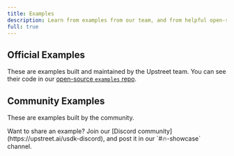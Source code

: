 ```yaml
---
title: Examples
description: Learn from examples from our team, and from helpful open-source community members using the Upstreet Agents SDK.
full: true
---
```



## Official Examples

These are examples built and maintained by the Upstreet team. You can see their code in our [open-source `examples` repo](https://github.com/UpstreetAI/usdk-examples/).

<OfficialExamples />

## Community Examples

These are examples built by the community.

<Callout>
   Want to share an example? Join our [Discord community](https://upstreet.ai/usdk-discord), and post it in our `#🔥-showcase` channel.
</Callout>

<CommunityExamples />

